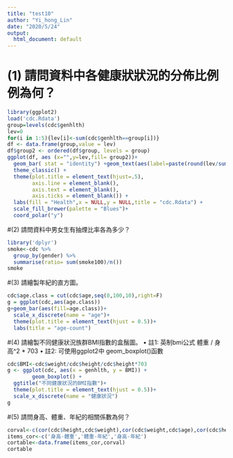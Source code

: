 ---
title: "test10"
author: "Yi_hong_Lin"
date: "2020/5/24"
output:
  html_document: default
---

# (1) 請問資料中各健康狀狀況的分佈比例例為何？
```{R}
library(ggplot2)
load('cdc.Rdata')
group=levels(cdc$genhlth)
lev=0
for(i in 1:5){lev[i]<-sum(cdc$genhlth==group[i])}
df <- data.frame(group,value = lev)
df$group2 <- ordered(df$group, levels = group)
ggplot(df, aes (x="",y=lev,fill= group2))+ 
  geom_bar( stat = "identity") +geom_text(aes(label=paste(round(lev/sum(lev)*100,1),"%")),position=position_stack(vjust=0.5))+
  theme_classic() +
  theme(plot.title = element_text(hjust=.5),
        axis.line = element_blank(),
        axis.text = element_blank(),
        axis.ticks = element_blank()) +
  labs(fill = "Health",x = NULL,y = NULL,title = "cdc.Rdata") +
  scale_fill_brewer(palette = "Blues")+
  coord_polar("y")
```

#(2) 請問資料中男女生有抽煙比率各為多少？
```{R}
library('dplyr')
smoke<-cdc %>%
  group_by(gender) %>%
  summarise(ratio= sum(smoke100)/n())
smoke
```

#(3) 請繪製年紀的直方圖。
```{R}
cdc$age.class = cut(cdc$age,seq(0,100,10),right=F)
g = ggplot(cdc,aes(age.class))
g+geom_bar(aes(fill=age.class))+
  scale_x_discrete(name = "age")+
  theme(plot.title = element_text(hjust = 0.5))+
  labs(title = "age-count") 
```
#(4) 請繪製不同健康狀況族群BMI指數的盒鬚圖。
• 註1: 英制bmi公式 體重 / 身高^2 * 703
• 註2: 可使用ggplot2中 geom_boxplot()函數
```{R}
cdc$BMI<-cdc$weight/cdc$height/cdc$height*703
g <- ggplot(cdc, aes(x = genhlth, y = BMI)) +
        geom_boxplot() +
  ggtitle("不同健康狀況的BMI指數")+
  theme(plot.title = element_text(hjust = 0.5))+
  scale_x_discrete(name = "健康狀況")
g
```
#(5) 請問身高、體重、年紀的相關係數為何？
```{R}
corval<-c(cor(cdc$height,cdc$weight),cor(cdc$weight,cdc$age),cor(cdc$height,cdc$age))
items_cor<-c('身高-體重','體重-年紀','身高-年紀')
cortable<-data.frame(items_cor,corval)
cortable
```

